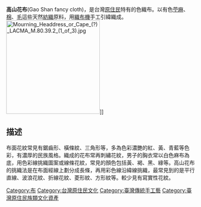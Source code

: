 '''高山花布'''(Gao Shan fancy cloth)，是台灣[[原住民|原住民]]特有的色織布。以有色[[苧麻|苧麻]]、[[棉|棉]]、[[毛|毛]]這些天然[[紡織|紡織]]原料，用[[織布機|織布機]]手工引緯織成。
[[File:Mourning_Headdress_or_Cape_(?)_LACMA_M.80.39.2_(1_of_3).jpg|250px]]]]
==描述==
布面花紋常見有鋸齒形、橫條紋、三角形等，多為色彩濃艷的紅、黃、青藍等色彩，有濃厚的民族風格。織成的花布常再刺繡花紋，男子的胸衣常以白色麻布為底，用色彩線挑織圖案或線條花紋，常見的顏色包括黃、褐、黑、綠等。高山花布的挑織法是在布面經線上劃分成長條，再用彩色線沿緯線挑織，最常見到的是平行直線、波浪花紋、折線花紋、菱形紋、方形紋等。較少見有寫實性花紋。

[[Category:布|Category:布]]
[[Category:台灣原住民文化|Category:台灣原住民文化]]
[[Category:臺灣傳統手工藝|Category:臺灣傳統手工藝]]
[[Category:臺灣原住民族類文化資產|Category:臺灣原住民族類文化資產]]